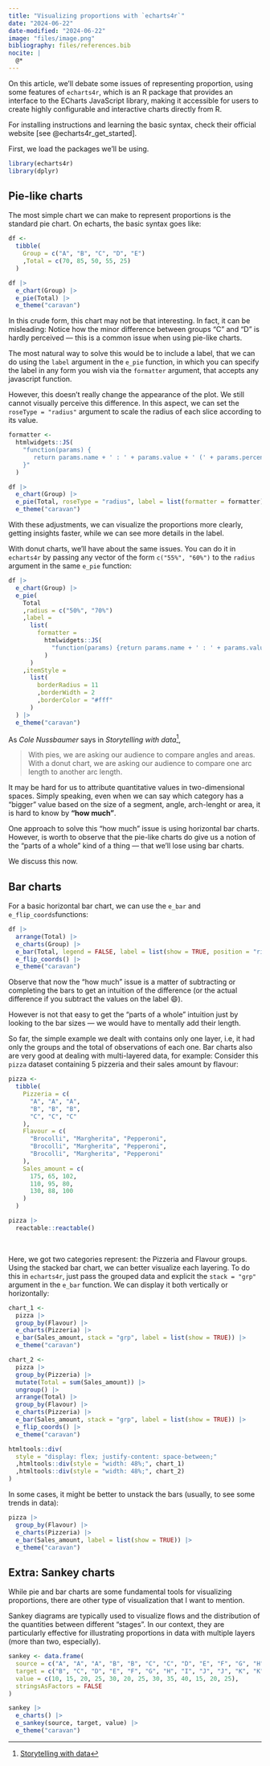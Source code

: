 ```yaml
---
title: "Visualizing proportions with `echarts4r`"
date: "2024-06-22"
date-modified: "2024-06-22"
image: "files/image.png"
bibliography: files/references.bib
nocite: |
  @*
---
```


On this article, we'll debate some issues of representing proportion, using some features of `echarts4r`, which is an R package that provides an interface to the ECharts JavaScript library, making it accessible for users to create highly configurable and interactive charts directly from R.

For installing instructions and learning the basic syntax, check their official website [see @echarts4r_get_started].

First, we load the packages we'll be using.

```r
library(echarts4r)
library(dplyr)
```

## Pie-like charts

The most simple chart we can make to represent proportions is the standard pie chart. On echarts, the basic syntax goes like:

```r
df <- 
  tibble(
    Group = c("A", "B", "C", "D", "E")
    ,Total = c(70, 85, 50, 55, 25)
  )
```

```r
df |> 
  e_chart(Group) |> 
  e_pie(Total) |> 
  e_theme("caravan")
```

In this crude form, this chart may not be that interesting. In fact, it can be misleading: Notice how the minor difference between groups "C" and "D" is hardly perceived --- this is a common issue when using pie-like charts.

The most natural way to solve this would be to include a label, that we can do using the `label` argument in the `e_pie` function, in which you can specify the label in any form you wish via the `formatter` argument, that accepts any javascript function.

However, this doesn't really change the appearance of the plot. We still cannot visually perceive this difference. In this aspect, we can set the `roseType = "radius"` argument to scale the radius of each slice according to its value.

```r
formatter <-
  htmlwidgets::JS(
    "function(params) {
       return params.name + ' : ' + params.value + ' (' + params.percent + '%)';
    }"
  )

df |> 
  e_chart(Group) |> 
  e_pie(Total, roseType = "radius", label = list(formatter = formatter)) |> 
  e_theme("caravan")
```

With these adjustments, we can visualize the proportions more clearly, getting insights faster, while we can see more details in the label.

With donut charts, we'll have about the same issues. You can do it in `echarts4r` by passing any vector of the form `c("55%", "60%")` to the `radius` argument in the same `e_pie` function:

```r
df |>
  e_chart(Group) |> 
  e_pie(
    Total
    ,radius = c("50%", "70%")
    ,label = 
      list(
        formatter = 
          htmlwidgets::JS(
            "function(params) {return params.name + ' : ' + params.value + ' (' + params.percent + '%)';}"
          )
      )
    ,itemStyle = 
      list(
        borderRadius = 11
        ,borderWidth = 2
        ,borderColor = "#fff"
      )
  ) |> 
  e_theme("caravan")
```

As *Cole Nussbaumer* says in *Storytelling with data*[^1],

[^1]: [Storytelling with data](https://www.storytellingwithdata.com/)

> With pies, we are asking our audience to compare angles and areas. With a donut chart, we are asking our audience to compare one arc length to another arc length.

It may be hard for us to attribute quantitative values in two-dimensional spaces. Simply speaking, even when we can say which category has a "bigger" value based on the size of a segment, angle, arch-lenght or area, it is hard to know by **"how much"**.

One approach to solve this "how much" issue is using horizontal bar charts. However, is worth to observe that the pie-like charts do give us a notion of the "parts of a whole" kind of a thing --- that we'll lose using bar charts.

We discuss this now.

## Bar charts

For a basic horizontal bar chart, we can use the `e_bar` and `e_flip_coords`functions:

```r
df |> 
  arrange(Total) |> 
  e_charts(Group) |> 
  e_bar(Total, legend = FALSE, label = list(show = TRUE, position = "right")) |> 
  e_flip_coords() |> 
  e_theme("caravan")
```

Observe that now the "how much" issue is a matter of subtracting or completing the bars to get an intuition of the difference (or the actual difference if you subtract the values on the label 😄).

However is not that easy to get the "parts of a whole" intuition just by looking to the bar sizes --- we would have to mentally add their length.

So far, the simple example we dealt with contains only one layer, i.e, it had only the groups and the total of observations of each one. Bar charts also are very good at dealing with multi-layered data, for example: Consider this `pizza` dataset containing 5 pizzeria and their sales amount by flavour:

```r
pizza <- 
  tibble(
    Pizzeria = c(
      "A", "A", "A",
      "B", "B", "B",
      "C", "C", "C"
    ),
    Flavour = c(
      "Brocolli", "Margherita", "Pepperoni",
      "Brocolli", "Margherita", "Pepperoni",
      "Brocolli", "Margherita", "Pepperoni"
    ),
    Sales_amount = c(
      175, 65, 102,
      110, 95, 80,
      130, 88, 100
    )
  )
```

```r
pizza |> 
  reactable::reactable()
```

\

Here, we got two categories represent: the Pizzeria and Flavour groups. Using the stacked bar chart, we can better visualize each layering. To do this in `echarts4r`, just pass the grouped data and explicit the `stack = "grp"` argument in the `e_bar` function. We can display it both vertically or horizontally:

```r
chart_1 <- 
  pizza |> 
  group_by(Flavour) |> 
  e_charts(Pizzeria) |> 
  e_bar(Sales_amount, stack = "grp", label = list(show = TRUE)) |> 
  e_theme("caravan")

chart_2 <-
  pizza |> 
  group_by(Pizzeria) |> 
  mutate(Total = sum(Sales_amount)) |>
  ungroup() |> 
  arrange(Total) |> 
  group_by(Flavour) |> 
  e_charts(Pizzeria) |> 
  e_bar(Sales_amount, stack = "grp", label = list(show = TRUE)) |> 
  e_flip_coords() |> 
  e_theme("caravan")

htmltools::div(
  style = "display: flex; justify-content: space-between;"
  ,htmltools::div(style = "width: 48%;", chart_1)
  ,htmltools::div(style = "width: 48%;", chart_2)
)
```

In some cases, it might be better to unstack the bars (usually, to see some trends in data):

```r
pizza |> 
  group_by(Flavour) |> 
  e_charts(Pizzeria) |> 
  e_bar(Sales_amount, label = list(show = TRUE)) |> 
  e_theme("caravan")
```

## Extra: Sankey charts

While pie and bar charts are some fundamental tools for visualizing proportions, there are other type of visualization that I want to mention.

Sankey diagrams are typically used to visualize flows and the distribution of the quantities between different "stages". In our context, they are particularly effective for illustrating proportions in data with multiple layers (more than two, especially).

```r
sankey <- data.frame(
  source = c("A", "A", "A", "B", "B", "C", "C", "D", "E", "F", "G", "H", "I"),
  target = c("B", "C", "D", "E", "F", "G", "H", "I", "J", "J", "K", "K", "L"),
  value = c(10, 15, 20, 25, 30, 20, 25, 30, 35, 40, 15, 20, 25),
  stringsAsFactors = FALSE
)

sankey |> 
  e_charts() |> 
  e_sankey(source, target, value) |> 
  e_theme("caravan")
```
